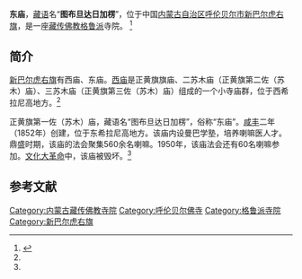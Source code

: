 {{Infobox Tibetan Buddhist monastery
|name = 东庙
|image = 
|image size = 250px
|alt = 
|caption = 
|t=
|w=
|to = 
|ipa={{IPA|}}
|z=
|thdl=
|e=
|tc=東廟
|s=东庙
|p=
|m=
|k=
|pushpin_map = 
|latd =  | latm =  | lats =  | latNS = 
|longd=  | longm= | longs =| longEW = 
|iso_region = 
|map_caption = 
|mapsize = 
|location_country = 中国
|location = {{CHN}}[[内蒙古自治区|内蒙古自治区]][[呼伦贝尔市|呼伦贝尔市]][[新巴尔虎右旗|新巴尔虎右旗]]
|coordinates_display =
|founded_by = 
|date_founded =1852年
|date_renovated =
|sect = [[格鲁派|格鲁派]]
|mather =
|children =
|dedicated_to = 
|tulku =
|head_lama = 
|head_mgh =
|no._of_monks = 
|architecture = 
|festivals =
|footnotes = 
}}

'''东庙'''，[[藏语|藏语]]名“'''图布旦达日加楞'''”，位于中国[[内蒙古自治区|内蒙古自治区]][[呼伦贝尔市|呼伦贝尔市]][[新巴尔虎右旗|新巴尔虎右旗]]，是一座[[藏传佛教|藏传佛教]][[格鲁派|格鲁派]]寺院。 <ref name=xbyq>{{Cite web |url=http://www.xbehyq.gov.cn/main/viewDetail.jsp?newsid=92963 |title=新巴尔虎右旗寺庙，新巴尔虎右旗政务网，2009-10-30 |accessdate=2013-07-17 |archive-date=2016-03-04 |archive-url=https://web.archive.org/web/20160304141422/http://www.xbehyq.gov.cn/main/viewDetail.jsp?newsid=92963 |dead-url=no }}</ref>

==简介==
[[新巴尔虎右旗|新巴尔虎右旗]]有西庙、东庙。[[达西朋斯格庙|西庙]]是正黄旗旗庙、二苏木庙（正黄旗第二佐（苏木）庙）、三苏木庙（正黄旗第三佐（苏木）庙）组成的一个小寺庙群，位于西希拉尼高地方。<ref name=xbyq/>

正黄旗第一佐（苏木）庙，藏语名“图布旦达日加楞”，俗称“东庙”。[[咸丰|咸丰]]二年（1852年）创建，位于东希拉尼高地方。该庙内设曼巴学塾，培养喇嘛医人才。鼎盛时期，该庙的法会聚集560余名喇嘛。1950年，该庙法会还有60名喇嘛参加。[[文化大革命|文化大革命]]中，该庙被毁坏。<ref name=xbyq/>

==参考文献==
{{reflist}}

[[Category:内蒙古藏传佛教寺院|Category:内蒙古藏传佛教寺院]]
[[Category:呼伦贝尔佛寺|Category:呼伦贝尔佛寺]]
[[Category:格鲁派寺院|Category:格鲁派寺院]]
[[Category:新巴尔虎右旗|Category:新巴尔虎右旗]]